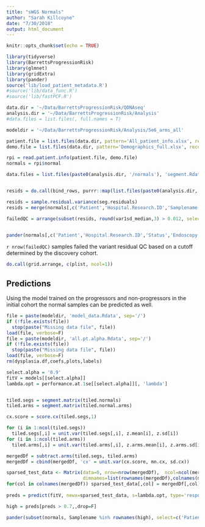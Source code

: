 ```yaml
---
title: "sWGS Normals"
author: "Sarah Killcoyne"
date: "7/30/2018"
output: html_document
---
```


```r
knitr::opts_chunk$set(echo = TRUE)

library(tidyverse)
library(BarrettsProgressionRisk)
library(glmnet)
library(gridExtra)
library(pander)
source('lib/load_patient_metadata.R')
#source('lib/data_func.R')
#source('lib/fastPCF.R')

data.dir = '~/Data/BarrettsProgressionRisk/QDNAseq'
analysis.dir = '~/Data/BarrettsProgressionRisk/Analysis'
#data.files = list.files(, full.names = T)

modeldir = '~/Data/BarrettsProgressionRisk/Analysis/5e6_arms_all'

patient.file = list.files(data.dir, pattern='All_patient_info.xlsx', recursive=T, full.names=T)
demo.file = list.files(data.dir, pattern='Demographics_full.xlsx', recursive=T, full.names=T)

rpi = read.patient.info(patient.file, demo.file)
normals = rpi$normal

data.files = list.files(paste0(analysis.dir, '/normals'), 'segment.Rdata', recursive = T, full.names = T)


resids = do.call(bind_rows, purrr::map(list.files(paste0(analysis.dir, '/normals'), 'residuals.tsv', recursive = T, full.names = T), function(f) read_tsv(f)))

resids = sample.residual.variance(seg.residuals)
resids = merge(normals[,c('Patient','Hospital.Research.ID','Samplename')], resids, by.x='Samplename', by.y='sample')

failedQC = arrange(subset(resids, round(var1sd_median,3) > 0.012, select=c(Hospital.Research.ID,Samplename, var1sd_median,var1sd_sd, var1sd_Q1,var1sd_Q3)),  var1sd_median)


pander(normals[,c('Patient','Hospital.Research.ID','Status','Endoscopy.Year','Pathology notes')], caption='Normal samples', justify='left')
```


`r nrow(failedQC)` samples failed the variant residual QC based on a cutoff determined by the discovery cohort.


```r
do.call(grid.arrange, c(plist, ncol=1))
```

## Predictions

Using the model trained on the progressors and non-progressors in the initial cohort the normal samples can be predicted as well.

```r

file = paste(modeldir, 'model_data.Rdata', sep='/')
if (!file.exists(file))
  stop(paste("Missing data file", file))
load(file, verbose=F)
file = paste(modeldir, 'all.pt.alpha.Rdata', sep='/')
if (!file.exists(file))
  stop(paste("Missing data file", file))
load(file, verbose=F)
rm(dysplasia.df,coefs,plots,labels)

select.alpha = '0.9'
fitV = models[[select.alpha]]
lambda.opt = performance.at.1se[[select.alpha]][, 'lambda']


tiled.segs = segment.matrix(tiled.normals)
tiled.arms = segment.matrix(tiled.normal.arms)

cx.score = score.cx(tiled.segs,1)

for (i in 1:ncol(tiled.segs)) 
  tiled.segs[,i] = unit.var(tiled.segs[,i], z.mean[i], z.sd[i])
for (i in 1:ncol(tiled.arms)) 
  tiled.arms[,i] = unit.var(tiled.arms[,i], z.arms.mean[i], z.arms.sd[i])

mergedDf = subtract.arms(tiled.segs, tiled.arms)
mergedDf = cbind(mergedDf, 'cx' = unit.var(cx.score, mn.cx, sd.cx))

sparsed_test_data <- Matrix(data=0, nrow=nrow(mergedDf),  ncol=ncol(mergedDf),
                            dimnames=list(rownames(mergedDf),colnames(mergedDf)), sparse=T)
for(col in colnames(mergedDf)) sparsed_test_data[,col] = mergedDf[,col]
  
preds = predict(fitV, newx=sparsed_test_data, s=lambda.opt, type='response')

high = preds[preds > 0.7,,drop=F]

pander(subset(normals, Samplename %in% rownames(high), select=c('Patient','Hospital.Research.ID','Status','Endoscopy.Year','Pathology notes')), caption='Normal samples predicted to be high risk')

```



